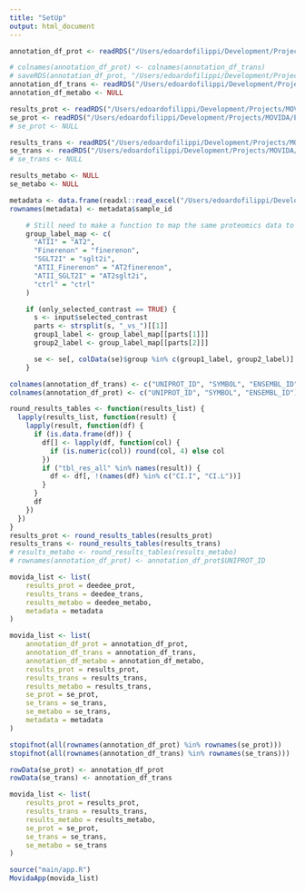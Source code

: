 ```yaml
---
title: "SetUp"
output: html_document
---
```



```r
annotation_df_prot <- readRDS("/Users/edoardofilippi/Development/Projects/MOVIDA/Example_data/Proteomics/anno_df.RDS")

# colnames(annotation_df_prot) <- colnames(annotation_df_trans)
# saveRDS(annotation_df_prot, "/Users/edoardofilippi/Development/Projects/MOVIDA/Example_data/Proteomics/anno_df.RDS")
annotation_df_trans <- readRDS("/Users/edoardofilippi/Development/Projects/MOVIDA/Example_data/Transcriptomics/anno_df.rds")
annotation_df_metabo <- NULL

results_prot <- readRDS("/Users/edoardofilippi/Development/Projects/MOVIDA/Example_data/Proteomics/results_object.rds")
se_prot <- readRDS("/Users/edoardofilippi/Development/Projects/MOVIDA/Example_data/Proteomics/se.rds")
# se_prot <- NULL

results_trans <- readRDS("/Users/edoardofilippi/Development/Projects/MOVIDA/Example_data/Transcriptomics/results_object.rds")
se_trans <- readRDS("/Users/edoardofilippi/Development/Projects/MOVIDA/Example_data/Transcriptomics/se.rds")
# se_trans <- NULL

results_metabo <- NULL
se_metabo <- NULL

metadata <- data.frame(readxl::read_excel("/Users/edoardofilippi/Development/Projects/BasicApp/Transcriptomics_limma/samplesDesign_paul_AT2full.xlsx"))
rownames(metadata) <- metadata$sample_id
```
```r
    # Still need to make a function to map the same proteomics data to tehe same transcriptmics data 
    group_label_map <- c(
      "ATII" = "AT2",
      "Finerenon" = "finerenon",
      "SGLT2I" = "sglt2i",
      "ATII_Finerenon" = "AT2finerenon",
      "ATII_SGLT2I" = "AT2sglt2i",
      "ctrl" = "ctrl"
    )

    if (only_selected_contrast == TRUE) {
      s <- input$selected_contrast
      parts <- strsplit(s, "_vs_")[[1]]
      group1_label <- group_label_map[[parts[1]]]
      group2_label <- group_label_map[[parts[2]]]

      se <- se[, colData(se)$group %in% c(group1_label, group2_label)]
    }
```
```r
colnames(annotation_df_trans) <- c("UNIPROT_ID", "SYMBOL", "ENSEMBL_ID")
colnames(annotation_df_prot) <- c("UNIPROT_ID", "SYMBOL", "ENSEMBL_ID")

round_results_tables <- function(results_list) {
  lapply(results_list, function(result) {
    lapply(result, function(df) {
      if (is.data.frame(df)) {
        df[] <- lapply(df, function(col) {
          if (is.numeric(col)) round(col, 4) else col
        })
        if ("tbl_res_all" %in% names(result)) {
          df <- df[, !(names(df) %in% c("CI.I", "CI.L"))]
        }
      }
      df
    })
  })
}
results_prot <- round_results_tables(results_prot)
results_trans <- round_results_tables(results_trans)
# results_metabo <- round_results_tables(results_metabo)
# rownames(annotation_df_prot) <- annotation_df_prot$UNIPROT_ID
```

```r
movida_list <- list(
    results_prot = deedee_prot,
    results_trans = deedee_trans,
    results_metabo = deedee_metabo,
    metadata = metadata
)
```

```r
movida_list <- list(
    annotation_df_prot = annotation_df_prot,
    annotation_df_trans = annotation_df_trans,
    annotation_df_metabo = annotation_df_metabo,
    results_prot = results_prot,
    results_trans = results_trans,
    results_metabo = results_trans,
    se_prot = se_prot,
    se_trans = se_trans,
    se_metabo = se_trans,
    metadata = metadata
)
```

```r
stopifnot(all(rownames(annotation_df_prot) %in% rownames(se_prot)))
stopifnot(all(rownames(annotation_df_trans) %in% rownames(se_trans)))

rowData(se_prot) <- annotation_df_prot
rowData(se_trans) <- annotation_df_trans
```

```r
movida_list <- list(
    results_prot = results_prot,
    results_trans = results_trans,
    results_metabo = results_metabo,
    se_prot = se_prot,
    se_trans = se_trans,
    se_metabo = se_trans
)
```


```r
source("main/app.R")
MovidaApp(movida_list)
```